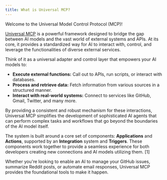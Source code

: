 ```yaml
---
title: What is Universal MCP?
---
```


Welcome to the Universal Model Control Protocol (MCP)!

[Universal MCP](https://github.com/universal-mcp/universal-mcp) is a powerful framework designed to bridge the gap between AI models and the vast world of external systems and APIs. At its core, it provides a standardized way for AI to interact with, control, and leverage the functionalities of diverse external services.

Think of it as a universal adapter and control layer that empowers your AI models to:

*   **Execute external functions:** Call out to APIs, run scripts, or interact with databases.
*   **Process and retrieve data:** Fetch information from various sources in a structured manner.
*   **Interact with real-world systems:** Connect to services like GitHub, Gmail, Twitter, and many more.

By providing a consistent and robust mechanism for these interactions, Universal MCP simplifies the development of sophisticated AI agents that can perform complex tasks and workflows that go beyond the boundaries of the AI model itself.

The system is built around a core set of components: **Applications** and **Actions**, supported by an **Integration** system and **Triggers**. These components work together to provide a seamless experience for both developers creating new connections and AI models utilizing them. [1]

Whether you're looking to enable an AI to manage your GitHub issues, summarize Reddit posts, or automate email responses, Universal MCP provides the foundational tools to make it happen.